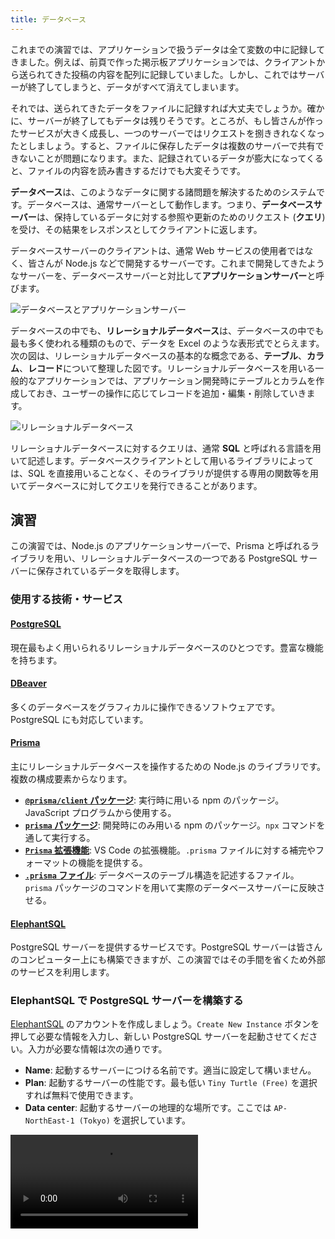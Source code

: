 ```yaml
---
title: データベース
---
```



これまでの演習では、アプリケーションで扱うデータは全て変数の中に記録してきました。例えば、前頁で作った掲示板アプリケーションでは、クライアントから送られてきた投稿の内容を配列に記録していました。しかし、これではサーバーが終了してしまうと、データがすべて消えてしまいます。

それでは、送られてきたデータをファイルに記録すれば大丈夫でしょうか。確かに、サーバーが終了してもデータは残りそうです。ところが、もし皆さんが作ったサービスが大きく成長し、一つのサーバーではリクエストを捌ききれなくなったとしましょう。すると、ファイルに保存したデータは複数のサーバーで共有できないことが問題になります。また、記録されているデータが膨大になってくると、ファイルの内容を読み書きするだけでも大変そうです。

**データベース**は、このようなデータに関する諸問題を解決するためのシステムです。データベースは、通常サーバーとして動作します。つまり、**データベースサーバー**は、保持しているデータに対する参照や更新のためのリクエスト (**クエリ**) を受け、その結果をレスポンスとしてクライアントに返します。

データベースサーバーのクライアントは、通常 Web サービスの使用者ではなく、皆さんが Node.js などで開発するサーバーです。これまで開発してきたようなサーバーを、データベースサーバーと対比して**アプリケーションサーバー**と呼びます。

![データベースとアプリケーションサーバー](./database-application-server.drawio.svg)

データベースの中でも、**リレーショナルデータベース**は、データベースの中でも最も多く使われる種類のもので、データを Excel のような表形式でとらえます。次の図は、リレーショナルデータベースの基本的な概念である、**テーブル**、**カラム**、**レコード**について整理した図です。リレーショナルデータベースを用いる一般的なアプリケーションでは、アプリケーション開発時にテーブルとカラムを作成しておき、ユーザーの操作に応じてレコードを追加・編集・削除していきます。

![リレーショナルデータベース](./relational-database-concept.png)

リレーショナルデータベースに対するクエリは、通常 **SQL** と呼ばれる言語を用いて記述します。データベースクライアントとして用いるライブラリによっては、SQL を直接用いることなく、そのライブラリが提供する専用の関数等を用いてデータベースに対してクエリを発行できることがあります。

## 演習

この演習では、Node.js のアプリケーションサーバーで、Prisma と呼ばれるライブラリを用い、リレーショナルデータベースの一つである PostgreSQL サーバーに保存されているデータを取得します。

### 使用する技術・サービス

#### [PostgreSQL](https://www.postgresql.org/)

現在最もよく用いられるリレーショナルデータベースのひとつです。豊富な機能を持ちます。

#### [DBeaver](https://dbeaver.io/)

多くのデータベースをグラフィカルに操作できるソフトウェアです。PostgreSQL にも対応しています。

#### [Prisma](https://www.prisma.io/)

主にリレーショナルデータベースを操作するための Node.js の<Term type="library">ライブラリ</Term>です。複数の構成要素からなります。

- [**`@prisma/client` パッケージ**](https://www.npmjs.com/package/@prisma/client): 実行時に用いる npm のパッケージ。JavaScript プログラムから使用する。
- [**`prisma` パッケージ**](https://www.npmjs.com/package/prisma): 開発時にのみ用いる npm のパッケージ。`npx` コマンドを通して実行する。
- [**`Prisma` 拡張機能**](https://marketplace.visualstudio.com/items?itemName=Prisma.prisma): VS Code の拡張機能。`.prisma` ファイルに対する補完やフォーマットの機能を提供する。
- [**`.prisma` ファイル**](https://www.prisma.io/docs/concepts/components/prisma-schema): データベースのテーブル構造を記述するファイル。`prisma` パッケージのコマンドを用いて実際のデータベースサーバーに反映させる。

#### [ElephantSQL](https://www.elephantsql.com/)

PostgreSQL サーバーを提供するサービスです。PostgreSQL サーバーは皆さんのコンピューター上にも構築できますが、この演習ではその手間を省くため外部のサービスを利用します。

### ElephantSQL で PostgreSQL サーバーを構築する

[ElephantSQL](https://www.elephantsql.com) のアカウントを作成しましょう。`Create New Instance` ボタンを押して必要な情報を入力し、新しい PostgreSQL サーバーを起動させてください。入力が必要な情報は次の通りです。

- **Name**: 起動するサーバーにつける名前です。適当に設定して構いません。
- **Plan**: 起動するサーバーの性能です。最も低い `Tiny Turtle (Free)` を選択すれば無料で使用できます。
- **Data center**: 起動するサーバーの地理的な場所です。ここでは `AP-NorthEast-1 (Tokyo)` を選択しています。

<video src={newPostgresqlInstanceVideo} controls />

### DBeaver で PostgreSQL サーバーに接続する

[DBeaver](https://dbeaver.io) をインストールしましょう。続いて、ElephantSQL の管理画面で接続情報を表示し、その情報を DBeaver に入力して前項で起動した PostgreSQL サーバーに接続しましょう。

<video src={connectDbeaverToDatabaseVideo} controls />

この時点では、まだデータベース上にテーブルが作成されていません。DBeaver 上で作成することもできますが、今回は Prisma を使用して作成することにします。

### Prisma でテーブル構造を作成する

VS Code 向けの Prisma 拡張機能をインストールしましょう。

![Prisma 拡張機能のインストール](./install-prisma-extension.png)

新しいフォルダを VS Code で開き、`npm init` コマンドを使用して `package.json` ファイルを作成した後、

```shell
npx prisma init
```

コマンドを実行します。パッケージを実行しても良いか尋ねられる場合は、`y` を入力して許可しましょう。

<video src={prismaInitVideo} controls muted autoPlay loop />

:::tip <Term type="npxCommand">`npx` コマンド</Term>

<Term type="npxCommand">`npx` コマンド</Term>は、npm
のパッケージを、プログラムからではなく直接実行するためのコマンドです。npm には
`prisma` パッケージのように、直接実行専用のパッケージも存在します。

:::

続いて、ElephantSQL からデータベースへの接続情報を `.env` ファイルにコピーします。これにより、Prisma は ElephantSQL 上の PostgreSQL サーバーと接続できるようになります。

<video src={copySecretValuesVideo} controls muted autoPlay loop />

`prisma/schema.prisma` ファイルを、次のように編集し、データベースのテーブルとカラムを定義します。

```javascript
// This is your Prisma schema file,
// learn more about it in the docs: https://pris.ly/d/prisma-schema

generator client {
  provider = "prisma-client-js"
}

datasource db {
  provider = "postgresql"
  url      = env("DATABASE_URL")
}

model Todo {
  id   Int    @id @default(autoincrement())
  name String
}
```

完了したら、

```shell
npx prisma db push
```

コマンドを実行しましょう。すると、データベースに `schema.prisma` に書かれた通りのテーブルとカラムが作成されるので、DBeaver で確認してみてください。接続を一旦切断し、再接続する必要があります。また、このとき、後述する `@prisma/client` パッケージが自動的にインストールされます。

<video src={prismaDbPushVideo} controls />

### DBeaver で Prisma が作成したテーブルにレコードを追加する

Prisma が作成したテーブルに、DBeaver を用いてレコードを追加しましょう。

<video src={createRecordInDatabaseVideo} controls />

### Prisma でデータベースのデータを読み書きする

Node.js から Prisma を利用してデータベースのデータを操作するためには、`@prisma/client` パッケージの [`PrismaClient` クラス](https://www.prisma.io/docs/reference/api-reference/prisma-client-reference#prismaclient)を用います。

- [`PrismaClient#[テーブル名].findMany` メソッド](https://www.prisma.io/docs/reference/api-reference/prisma-client-reference#findmany): 条件を満たすレコードを全て取得
- [`PrismaClient#[テーブル名].findFirst` メソッド](https://www.prisma.io/docs/reference/api-reference/prisma-client-reference#findfirst): 条件を満たす最初のレコードを取得
- [`PrismaClient#[テーブル名].findUnique` メソッド](https://www.prisma.io/docs/reference/api-reference/prisma-client-reference#findunique): レコードを一意に識別できる条件を使用してレコードを 1 つだけ取得

:::caution 非同期処理

上記の 3 つのメソッドは、<Term type="asynchronousProcess">**非同期処理**</Term>を行います。JavaScript における非同期処理とは、ファイルの入出力やネットワーク通信など、JavaScript の外側の時間のかかる処理の完了を待つ間、ほかの処理を実行できるようにする仕組みです。非同期処理を行う関数を使用するためには、次の 2 つを行います。

- 非同期処理を行う関数を呼び出す関数を定義する際、`async` キーワードをつけること
- 非同期処理を行う関数の戻り値に対し、`await` 演算子を適用すること

非同期処理に関する詳細は、[MDN の記事](https://developer.mozilla.org/ja/docs/Learn/JavaScript/Asynchronous)を参照してください。

:::

まずは、`findMany` メソッドの戻り値を、デバッガを用いて確認してみましょう。

```javascript
import { PrismaClient } from "@prisma/client";
const client = new PrismaClient();

async function main() {
  const todos = await client.todo.findMany();
  debugger;
}
main();
```

![findMany の戻り値](./find-many-result.png)

続いて、[`PrismaClient#[テーブル名].create` メソッド](https://www.prisma.io/docs/reference/api-reference/prisma-client-reference#create)を用いて、テーブルにレコードを作成してみましょう。

```javascript
import { PrismaClient } from "@prisma/client";
const client = new PrismaClient();

async function main() {
  const todos = await client.todo.create({ data: { name: "買い物をする" } });
  debugger;
}
main();
```

![create の戻り値](./create-result.png)

## 課題

PostgreSQL にデータを保存する掲示板サービスを作ってみましょう。

### 手順 1

ElephantSQL で新しいデータベースを作成しましょう。演習の手順と同じ方法で、作成したデータベースに DBeaver から接続できることを確認しましょう。

### 手順 2

新しいプロジェクト用のディレクトリを作成し、演習の手順と同じ方法で、`npx prisma init` コマンドを実行し、Prisma のセットアップをしましょう。`.env` ファイルを編集し、Prisma がデータベースに接続できるようにしましょう。

### 手順 3

作成された `.prisma` ファイルを編集し、掲示板に投稿されたメッセージを保存するためのテーブルと、そのテーブルのカラムの定義を記述しましょう。`npx prisma db push` コマンドでテーブルとカラムの定義をデータベースに反映させましょう。

### 手順 4

DBeaver を用いて掲示板の投稿のサンプルデータをデータベースに登録しましょう。

### 手順 5

演習と同じ方法で Node.js のデバッガを用い、データベースのデータが Prisma で取得できることを確認しましょう。

### 手順 6

Express をインストールし、`/` への GET リクエストに対してデータベースのデータを HTML に整形してレスポンスとして返せるようにしましょう。

### 手順 7

掲示板を投稿するための HTML のフォームを表示できるようにしましょう。

### 手順 8

前の手順で作成した HTML のフォームの送信先を作成しましょう。データは POST リクエストとして送信するようにしましょう。送られてきたデータが正しいか Node.js のデバッガを用いて確認してみましょう。

### 手順 9

送られてきたデータをデータベースに登録できるようにしましょう。DBeaver を用いて、データが実際にデータベースに登録されていることを確認しましょう。

### 手順 10

Node.js のサーバーを再起動し、データが残っていることを確認しましょう。

<ViewSource url={import.meta.url} path="_samples/forum" noCodeSandbox />
